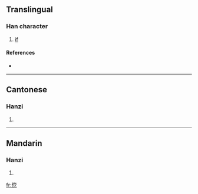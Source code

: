 {{also|儻}}
==Translingual==

===Han character===
{{Han char|rn=9|rad=人|as=10|sn=12|four=|canj=人火月山 (OFBU)}}

# [[if]]

====References====
* {{Han ref|kx=0114.051|hdz=10202.160|uh=50A5|ud=20645}}

----

==Cantonese==

===Hanzi===
{{yue-hanzi|jyut=|y=tong2|tra=儻}}

# {{defn|Cantonese}}

----

==Mandarin==

===Hanzi===
{{cmn-hanzi|tra=儻|pin=[[tǎng]] ([[tang3]])|wg=t'ang<sup>3</sup>}}

# {{defn|Mandarin}}

[[fr:傥]]